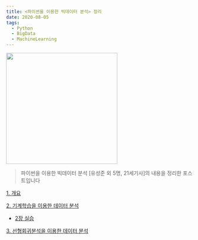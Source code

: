 ```yaml
---
title: <파이썬을 이용한 빅데이터 분석> 정리
date: 2020-08-05
tags:
  - Python
  - BigData
  - MachineLearning
---
```


<img src="http://bimage.interpark.com/goods_image/2/7/5/2/294562752g.jpg" alt="" style="width:300px"/>

> 파이썬을 이용한 빅데이터 분석 [유성준 외 5명, 21세기사]의 내용을 정리한 포스트입니다

[1. 개요](/파이썬을-이용한-빅데이터-분석-ch-1-개요)

[2. 기계학습을 이용한 데이터 분석](/파이썬을-이용한-빅데이터-분석-ch-2-기계학습을-이용한-데이터분석)
- [2장 실습](/파이썬을-이용한-빅데이터-분석-ch-2-실습)

[3. 선형회귀분석을 이용한 데이터 분석](파이썬을-이용한-빅데이터-분석-ch-3)
